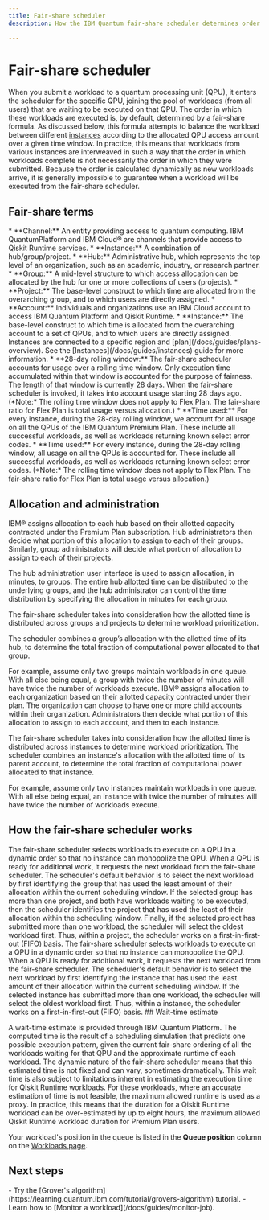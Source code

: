 ```yaml
---
title: Fair-share scheduler
description: How the IBM Quantum fair-share scheduler determines order of workloads submitted to quantum processing units

---
```


# Fair-share scheduler

When you submit a workload to a quantum processing unit (QPU), it enters the scheduler for the specific QPU, joining the pool of workloads (from all users) that are waiting to be executed on that QPU. The order in which these workloads are executed is, by default, determined by a fair-share formula. As discussed below, this formula attempts to balance the workload between different [instances](/docs/guides/instances) according to the allocated QPU access amount over a given time window. In practice, this means that workloads from various instances are interweaved in such a way that the order in which workloads complete is not necessarily the order in which they were submitted. Because the order is calculated dynamically as new workloads arrive, it is generally impossible to guarantee when a workload will be executed from the fair-share scheduler.

## Fair-share terms

<LegacyContent>
*   **Channel:** An entity providing access to quantum computing. IBM QuantumPlatform and IBM Cloud&reg; are channels that provide access to Qiskit Runtime services.
*   **Instance:** A combination of hub/group/project.
*   **Hub:** Administrative hub, which represents the top level of an organization, such as an academic, industry, or research partner.
*   **Group:** A mid-level structure to which access allocation can be allocated by the hub for one or more collections of users (projects).
*   **Project:** The base-level construct to which time are allocated from the overarching group, and to which users are directly assigned.
</LegacyContent>
<CloudContent>
* **Account:** Individuals and organizations use an IBM Cloud account to access IBM Quantum Platform and Qiskit Runtime.
* **Instance:** The base-level construct to which time is allocated from the overarching account to a set of QPUs, and to which users are directly assigned. Instances are connected to a specific region and [plan](/docs/guides/plans-overview). See the [Instances](/docs/guides/instances) guide for more information.
</CloudContent>
*   **28-day rolling window:** The fair-share scheduler accounts for usage over a rolling time window. Only execution time accumulated within that window is accounted for the purpose of fairness. The length of that window is currently 28 days. When the fair-share scheduler is invoked, it takes into account usage starting 28 days ago. 
<CloudContent>
(*Note:* The rolling time window does not apply to Flex Plan. The fair-share ratio for Flex Plan is total usage versus allocation.)
</CloudContent>
<LegacyContent>
*   **Time used:** For every instance, during the 28-day rolling window, we account for all usage on all the QPUs of the IBM Quantum Premium Plan. These include all successful workloads, as well as workloads returning known select error codes.
</LegacyContent>
<CloudContent>
*   **Time used:** For every instance, during the 28-day rolling window, all usage on all the QPUs is accounted for. These include all successful workloads, as well as workloads returning known select error codes. (*Note:* The rolling time window does not apply to Flex Plan. The fair-share ratio for Flex Plan is total usage versus allocation.)
</CloudContent>

## Allocation and administration

<LegacyContent>
IBM&reg; assigns allocation to each hub based on their allotted capacity contracted under the Premium Plan subscription. Hub administrators then decide what portion of this allocation to assign to each of their groups. Similarly, group administrators will decide what portion of allocation to assign to each of their projects.

The hub administration user interface is used to assign allocation, in minutes, to groups. The entire hub allotted time can be distributed to the underlying groups, and the hub administrator can control the time distribution by specifying the allocation in minutes for each group.

The fair-share scheduler takes into consideration how the allotted time is distributed across groups and projects to determine workload prioritization.

The scheduler combines a group’s allocation with the allotted time of its hub, to determine the total fraction of computational power allocated to that group.

For example, assume only two groups maintain workloads in one queue. With all else being equal, a group with twice the number of minutes will have twice the number of workloads execute.
</LegacyContent>
<CloudContent>
IBM&reg; assigns allocation to each organization based on their allotted capacity contracted under their plan. The organization can choose to have one or more child accounts within their organization. Administrators then decide what portion of this allocation to assign to each account, and then to each instance.

The fair-share scheduler takes into consideration how the allotted time is distributed across instances to determine workload prioritization. The scheduler combines an instance's allocation with the allotted time of its parent account, to determine the total fraction of computational power allocated to that instance.

For example, assume only two instances maintain workloads in one queue. With all else being equal, an instance with twice the number of minutes will have twice the number of workloads execute.
</CloudContent>

## How the fair-share scheduler works

<LegacyContent>
The fair-share scheduler selects workloads to execute on a QPU in a dynamic order so that no instance can monopolize the QPU. When a QPU is ready for additional work, it requests the next workload from the fair-share scheduler. The scheduler's default behavior is to select the next workload by first identifying the group that has used the least amount of their allocation within the current scheduling window. If the selected group has more than one project, and both have workloads waiting to be executed, then the scheduler identifies the project that has used the least of their allocation within the scheduling window. Finally, if the selected project has submitted more than one workload, the scheduler will select the oldest workload first. Thus, within a project, the scheduler works on a first-in-first-out (FIFO) basis.
</LegacyContent>
<CloudContent>
The fair-share scheduler selects workloads to execute on a QPU in a dynamic order so that no instance can monopolize the QPU. When a QPU is ready for additional work, it requests the next workload from the fair-share scheduler. The scheduler's default behavior is to select the next workload by first identifying the instance that has used the least amount of their allocation within the current scheduling window. If the selected instance has submitted more than one workload, the scheduler will select the oldest workload first. Thus, within a instance, the scheduler works on a first-in-first-out (FIFO) basis.
</CloudContent>
<LegacyContent>
## Wait-time estimate

A wait-time estimate is provided through IBM Quantum Platform. The computed time is the result of a scheduling simulation that predicts one possible execution pattern, given the current fair-share ordering of all the workloads waiting for that QPU and the approximate runtime of each workload. The dynamic nature of the fair-share scheduler means that this estimated time is not fixed and can vary, sometimes dramatically. This wait time is also subject to limitations inherent in estimating the execution time for Qiskit Runtime workloads. For these workloads, where an accurate estimation of time is not feasible, the maximum allowed runtime is used as a proxy. In practice, this means that the duration for a Qiskit Runtime workload can be over-estimated by up to eight hours, the maximum allowed Qiskit Runtime workload duration for Premium Plan users.

Your workload's position in the queue is listed in the **Queue position** column on the [Workloads page](https://quantum.ibm.com/workloads).
</LegacyContent>
## Next steps

<Admonition type="tip" title="Recommendations">
    - Try the [Grover's algorithm](https://learning.quantum.ibm.com/tutorial/grovers-algorithm) tutorial.
    - Learn how to [Monitor a workload](/docs/guides/monitor-job).
</Admonition>
